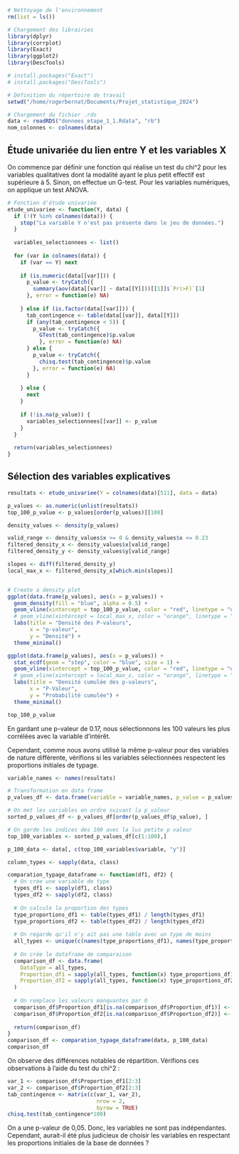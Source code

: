 ```r
# Nettoyage de l'environnement
rm(list = ls())

# Chargement des librairies
library(dplyr)
library(corrplot)
library(Exact) 
library(ggplot2)
library(DescTools)

# install.packages("Exact")
# install.packages("DescTools")

# Définition du répertoire de travail
setwd("/home/rogerbernat/Documents/Projet_statistique_2024")

# Chargement du fichier .rds
data <- readRDS("donnees_etape_1_1.Rdata", "rb")
nom_colonnes <- colnames(data)
```


## Étude univariée du lien entre Y et les variables X
On commence par définir une fonction qui réalise un test du chi^2 pour les variables qualitatives dont la modalité ayant le plus petit effectif est supérieure à 5. Sinon, on effectue un G-test. Pour les variables numériques, on applique un test ANOVA.
```r
# Fonction d'étude univariée
etude_univariee <- function(Y, data) {
  if (!(Y %in% colnames(data))) {
    stop("La variable Y n'est pas présente dans le jeu de données.")
  }
  
  variables_selectionnees <- list()
  
  for (var in colnames(data)) {
    if (var == Y) next 
    
    if (is.numeric(data[[var]])) {
      p_value <- tryCatch({
        summary(aov(data[[var]] ~ data[[Y]]))[[1]]$`Pr(>F)`[1]
      }, error = function(e) NA)
      
    } else if (is.factor(data[[var]])) {
      tab_contingence <- table(data[[var]], data[[Y]])
      if (any(tab_contingence < 5)) {
        p_value <- tryCatch({
          GTest(tab_contingence)$p.value
          }, error = function(e) NA)
      } else {
        p_value <- tryCatch({
          chisq.test(tab_contingence)$p.value
        }, error = function(e) NA)
      }
      
    } else {
      next
    }
    
    if (!is.na(p_value)) {
      variables_selectionnees[[var]] <- p_value
    }
  }
  
  return(variables_selectionnees)
}
```

## Sélection des variables explicatives
```r
resultats <- etude_univariee(Y = colnames(data)[511], data = data)

p_values <- as.numeric(unlist(resultats))
top_100_p_value <- p_values[order(p_values)][100]

density_values <- density(p_values)

valid_range <- density_values$x >= 0 & density_values$x <= 0.23
filtered_density_x <- density_values$x[valid_range]
filtered_density_y <- density_values$y[valid_range]

slopes <- diff(filtered_density_y)
local_max_x <- filtered_density_x[which.min(slopes)]


# Create a density plot
ggplot(data.frame(p_values), aes(x = p_values)) +
  geom_density(fill = "blue", alpha = 0.5) +
  geom_vline(xintercept = top_100_p_value, color = "red", linetype = "dashed", size = 1) +
  # geom_vline(xintercept = local_max_x, color = "orange", linetype = "dashed", size = 1) +
  labs(title = "Densité des P-valeurs",
       x = "p-valeur",
       y = "Densité") +
  theme_minimal()

ggplot(data.frame(p_values), aes(x = p_values)) +
  stat_ecdf(geom = "step", color = "blue", size = 1) +
  geom_vline(xintercept = top_100_p_value, color = "red", linetype = "dashed", size = 1)  +
  # geom_vline(xintercept = local_max_x, color = "orange", linetype = "dashed", size = 1) +
  labs(title = "Densité cumulée des p-valeurs",
       x = "P-Valeur",
       y = "Probabilité cumulée") +
  theme_minimal()

top_100_p_value
```

En gardant une p-valeur de 0.17, nous sélectionnons les 100 valeurs les plus corrélées avec la variable d'intérêt.  

Cependant, comme nous avons utilisé la même p-valeur pour des variables de nature différente, vérifions si les variables sélectionnées respectent les proportions initiales de typage.

```r
variable_names <- names(resultats)

# Transformation en data frame
p_values_df <- data.frame(variable = variable_names, p_value = p_values)

# On met les variables en ordre suivant la p_valeur
sorted_p_values_df <- p_values_df[order(p_values_df$p_value), ]

# On garde les indices des 100 avec la lus petite p valeur
top_100_variables <- sorted_p_values_df[c(1:100),]

p_100_data <- data[, c(top_100_variables$variable, "y")]

column_types <- sapply(data, class)

comparation_typage_dataframe <- function(df1, df2) {
  # On crée une variable de type 
  types_df1 <- sapply(df1, class)
  types_df2 <- sapply(df2, class)
  
  # On calcule la proportion des types
  type_proportions_df1 <- table(types_df1) / length(types_df1)
  type_proportions_df2 <- table(types_df2) / length(types_df2)
  
  # On regarde qu'il n'y ait pas une table avec un type de moins
  all_types <- unique(c(names(type_proportions_df1), names(type_proportions_df2)))
  
  # On crée le dataframe de comparaison
  comparison_df <- data.frame(
    DataType = all_types,
    Proportion_df1 = sapply(all_types, function(x) type_proportions_df1[x]),
    Proportion_df2 = sapply(all_types, function(x) type_proportions_df2[x])
  )
  
  # On remplace les valeurs manquantes par 0
  comparison_df$Proportion_df1[is.na(comparison_df$Proportion_df1)] <- 0
  comparison_df$Proportion_df2[is.na(comparison_df$Proportion_df2)] <- 0
  
  return(comparison_df)
}
comparison_df <- comparation_typage_dataframe(data, p_100_data)
comparison_df
```

On observe des différences notables de répartition. Vérifions ces observations à l’aide du test du chi^2 :

```r
var_1 <- comparison_df$Proportion_df1[2:3]
var_2 <- comparison_df$Proportion_df2[2:3]
tab_contingence <- matrix(c(var_1, var_2), 
                            nrow = 2, 
                            byrow = TRUE)
chisq.test(tab_contingence*100)
```

On a une p-valeur de 0,05. Donc, les variables ne sont pas indépendantes. Cependant, aurait-il été plus judicieux de choisir les variables en respectant les proportions initiales de la base de données ?